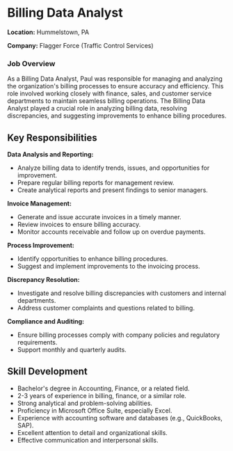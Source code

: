 # Billing Data Analyst

**Location:** Hummelstown, PA

**Company:** Flagger Force (Traffic Control Services)

### Job Overview

As a Billing Data Analyst, Paul was responsible for managing and analyzing the organization's billing processes to ensure accuracy and efficiency. This role involved working closely with finance, sales, and customer service departments to maintain seamless billing operations. The Billing Data Analyst played a crucial role in analyzing billing data, resolving discrepancies, and suggesting improvements to enhance billing procedures.

## Key Responsibilities

**Data Analysis and Reporting:**

- Analyze billing data to identify trends, issues, and opportunities for improvement.
- Prepare regular billing reports for management review.
- Create analytical reports and present findings to senior managers.

**Invoice Management:**

- Generate and issue accurate invoices in a timely manner.
- Review invoices to ensure billing accuracy.
- Monitor accounts receivable and follow up on overdue payments.

**Process Improvement:**

- Identify opportunities to enhance billing procedures.
- Suggest and implement improvements to the invoicing process.

**Discrepancy Resolution:**

- Investigate and resolve billing discrepancies with customers and internal departments.
- Address customer complaints and questions related to billing.

**Compliance and Auditing:**

- Ensure billing processes comply with company policies and regulatory requirements.
- Support monthly and quarterly audits.

## Skill Development

- Bachelor's degree in Accounting, Finance, or a related field.
- 2-3 years of experience in billing, finance, or a similar role.
- Strong analytical and problem-solving abilities.
- Proficiency in Microsoft Office Suite, especially Excel.
- Experience with accounting software and databases (e.g., QuickBooks, SAP).
- Excellent attention to detail and organizational skills.
- Effective communication and interpersonal skills.